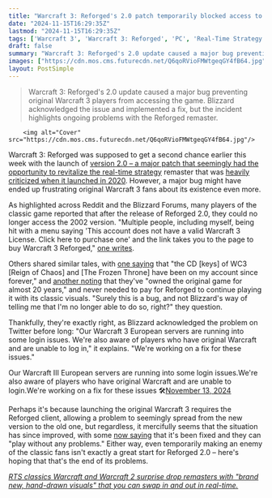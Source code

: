 ```yaml
---
title: "Warcraft 3: Reforged's 2.0 patch temporarily blocked access to the original RTS, with players who've owned the classic version for decades told that their license isn't valid"
date: "2024-11-15T16:29:35Z"
lastmod: "2024-11-15T16:29:35Z"
tags: ['Warcraft 3', 'Warcraft 3: Reforged', 'PC', 'Real-Time Strategy', 'RTS', 'Blizzard', 'Bug', 'Patch 2.0']
draft: false
summary: "Warcraft 3: Reforged's 2.0 update caused a major bug preventing original Warcraft 3 players from accessing the game.  Blizzard acknowledged the issue and implemented a fix, but the incident highlights ongoing problems with the Reforged remaster."
images: ["https://cdn.mos.cms.futurecdn.net/Q6qoRVioFMWtgeqGY4fB64.jpg"]
layout: PostSimple
---
```

> Warcraft 3: Reforged's 2.0 update caused a major bug preventing original Warcraft 3 players from accessing the game.  Blizzard acknowledged the issue and implemented a fix, but the incident highlights ongoing problems with the Reforged remaster.


        <img alt="Cover" src="https://cdn.mos.cms.futurecdn.net/Q6qoRVioFMWtgeqGY4fB64.jpg"/>
        
Warcraft 3: Reforged was supposed to get a second chance earlier this week with the launch of [<u>version 2.0 – a major patch that seemingly had the opportunity to revitalize the real-time strategy</u>](https://www.gamesradar.com/platforms/pc-gaming/warcraft-3-reforged-was-so-bad-that-blizzard-changed-its-refund-policy-now-its-getting-a-second-chance-with-a-huge-2-0-update/) remaster that was [<u>heavily criticized when it launched in 2020</u>](https://www.gamesradar.com/warcraft-3-reforged-has-the-worst-user-scored-game-on-metacritic/). However, a major bug might have ended up frustrating original Warcraft 3 fans about its existence even more. 

As highlighted across Reddit and the Blizzard Forums, many players of the classic game reported that after the release of Reforged 2.0, they could no longer access the 2002 version. "Multiple people, including myself, being hit with a menu saying 'This account does not have a valid Warcraft 3 License. Click here to purchase one' and the link takes you to the page to buy Warcraft 3 Reforged," [one writes](https://www.reddit.com/r/pcgaming/comments/1gqnqhz/warcraft_3_owners_who_dont_own_reforged_can_no/?utm_source=share&utm_medium=web3x&utm_name=web3xcss&utm_term=1&utm_content=share_button). 

Others shared similar tales, with [<u>one saying</u>](https://eu.forums.blizzard.com/en/warcraft3/t/this-account-does-not-have-a-valid-warcraft-3-licence/1043) that "the CD [keys] of WC3 [Reign of Chaos] and [The Frozen Throne] have been on my account since forever," and [<u>another noting</u>](https://us.forums.blizzard.com/en/warcraft3/t/this-account-does-not-have-a-valid-wc3-license/33185) that they've "owned the original game for almost 20 years," and never needed to pay for Reforged to continue playing it with its classic visuals. "Surely this is a bug, and not Blizzard's way of telling me that I'm no longer able to do so, right?" they question.

Thankfully, they're exactly right, as Blizzard acknowledged the problem on Twitter before long: "Our Warcraft 3 European servers are running into some login issues. We're also aware of players who have original Warcraft and are unable to log in," it explains. "We're working on a fix for these issues."

Our Warcraft III European servers are running into some login issues.We're also aware of players who have original Warcraft and are unable to login.We're working on a fix for these issues 🛠️[November 13, 2024](https://twitter.com/Warcraft3/status/1856812664804315360)

Perhaps it's because launching the original Warcraft 3 requires the Reforged client, allowing a problem to seemingly spread from the new version to the old one, but regardless, it mercifully seems that the situation has since improved, with some [<u>now saying</u>](https://www.reddit.com/r/pcgaming/comments/1gqnqhz/comment/lx5d06m/?utm_source=share&utm_medium=web3x&utm_name=web3xcss&utm_term=1&utm_content=share_button) that it's been fixed and they can "play without any problems." Either way, even temporarily making an enemy of the classic fans isn't exactly a great start for Reforged 2.0 – here's hoping that that's the end of its problems.

[<u><em>RTS classics Warcraft and Warcraft 2 surprise drop remasters with "brand new, hand-drawn visuals" that you can swap in and out in real-time.</em></u>](https://www.gamesradar.com/games/real-time-strategy/rts-classics-warcraft-and-warcraft-2-surprise-drop-remasters-with-brand-new-hand-drawn-visuals-that-you-can-swap-in-and-out-in-real-time/)
        